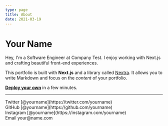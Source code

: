 ```yaml
---
type: page
title: About
date: 2021-03-19
---
```


# Your Name

Hey, I'm a Software Engineer at Company Test. I enjoy working with Next.js and crafting beautiful front-end experiences.

This portfolio is built with **Next.js** and a library called [Nextra](https://nextra.vercel.app/). It allows you to write Markdown and focus on the _content_ of your portfolio.

[**Deploy your own**](https://vercel.com/new/clone?repository-url=https://github.com/vercel/next.js/tree/canary/examples/blog&project-name=portfolio&repository-name=portfolio) in a few minutes.

---

<div>
  Twitter [@yourname](https://twitter.com/yourname)
  <br />
  GitHub [@yourname](https://github.com/yourname)
  <br />
  Instagram [@yourname](https://instagram.com/yourname)
  <br />
  Email your@name.com
</div>
